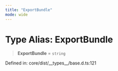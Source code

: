 ```yaml
---
title: "ExportBundle"
mode: wide
---
```

  
# Type Alias: ExportBundle

> **ExportBundle** = `string`

Defined in: core/dist/\_\_types\_\_/base.d.ts:121
